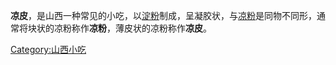 {{noteTA
|1=zh-cn:小吃; zh-hk:小食;zh-mo:小食; zh-tw:小吃;
}}
{{Unreferenced|time=2013-06-22T13:33:29+00:00 }}

'''凉皮'''，是山西一种常见的小吃，以[[淀粉|淀粉]]制成，呈凝胶状，与[[凉粉|凉粉]]是同物不同形，通常将块状的凉粉称作'''凉粉'''，薄皮状的凉粉称作'''凉皮'''。
{{Food-and-drink-stub}}

[[Category:山西小吃|Category:山西小吃]]